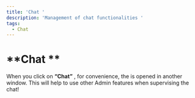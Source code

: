 ```yaml
---
title: 'Chat '
description: 'Management of chat functionalities '
tags:
  - Chat
---
```


# **Chat **

When you click on **“Chat”** , for convenience, the is opened in another window. This will help to use other Admin features when supervising the chat!
